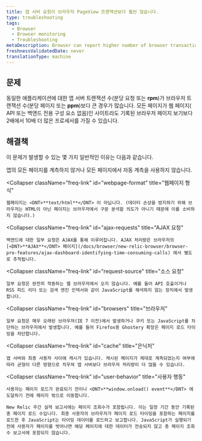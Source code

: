 ```yaml
---
title: 앱 서버 요청이 브라우저 PageView 트랜잭션보다 훨씬 많습니다.
type: troubleshooting
tags:
  - Browser
  - Browser monitoring
  - Troubleshooting
metaDescription: Browser can report higher number of browser transactions (PPM) than are reported by APM or other monitoring services.
freshnessValidatedDate: never
translationType: machine
---
```


## 문제

동일한 애플리케이션에 대한 앱 서버 트랜잭션 수(분당 요청 또는 <DNT>**rpm**</DNT>)가 브라우저 트랜잭션 수(분당 페이지 또는 <DNT>**ppm**</DNT>)보다 큰 경우가 많습니다. 모든 페이지가 웹 페이지( API 또는 백앤드 전용 구성 요소 없음)인 사이트라도 기록된 브라우저 페이지 보기보다 2배에서 10배 더 많은 프로세서를 가질 수 있습니다.

## 해결책

이 문제가 발생할 수 있는 몇 가지 일반적인 이유는 다음과 같습니다.

<CollapserGroup>
  <Collapser
    className="freq-link"
    id="instrumentation"
    title="수단"
  >
    앱의 모든 페이지를 계측하지 않거나 모든 페이지에서 자동 계측을 사용하지 않습니다.
  </Collapser>

  <Collapser
    className="freq-link"
    id="webpage-format"
    title="웹페이지 형식"
  >
    웹페이지는 <DNT>**text/html**</DNT> 이 아닙니다. (데이터 손상을 방지하기 위해 브라우저는 HTML이 아닌 페이지는 브라우저에서 구문 분석할 의도가 아니기 때문에 이를 소비하지 않습니다.)
  </Collapser>

  <Collapser
    className="freq-link"
    id="ajax-requests"
    title="AJAX 요청"
  >
    백앤드에 대한 일부 요청은 AJAX를 통해 이루어집니다. AJAX 처리량은 브라우저의 [<DNT>**AJAX**</DNT> 페이지](/docs/browser/new-relic-browser/browser-pro-features/ajax-dashboard-identifying-time-consuming-calls) 에서 별도로 추적됩니다.
  </Collapser>

  <Collapser
    className="freq-link"
    id="request-source"
    title="소스 요청"
  >
    일부 요청은 완전히 작동하는 웹 브라우저에서 오지 않습니다. 예를 들어 API 호출이거나 RSS 피드 리더 또는 검색 엔진 인덱서와 같이 JavaScript를 해석하지 않는 장치에서 발생합니다.
  </Collapser>

  <Collapser
    className="freq-link"
    id="browsers"
    title="브라우저"
  >
    일부 요청은 매우 오래된 브라우저(IE 7 이전)에서 발생하거나 쿠키 또는 JavaScript를 차단하는 브라우저에서 발생합니다. 예를 들어 Firefox용 Ghostery 확장은 페이지 로드 타이밍을 차단합니다.
  </Collapser>

  <Collapser
    className="freq-link"
    id="cache"
    title="은닉처"
  >
    앱 서버와 최종 사용자 사이에 캐시가 있습니다. 캐시된 페이지가 제대로 계측되었는지 여부에 따라 균형이 다른 방향으로 치우쳐 앱 서버보다 브라우저 처리량이 더 많을 수 있습니다.
  </Collapser>

  <Collapser
    className="freq-link"
    id="user-behavior"
    title="사용자 행동"
  >
    사용자는 페이지 로드가 완료되기 전이나 <DNT>**window.onload() event**</DNT> 에 도달하기 전에 페이지 밖으로 이동합니다.

    New Relic 주간 실적 보고서에는 페이지 조회수가 포함됩니다. 이는 일정 기간 동안 기록된 총 페이지 로드 수입니다. 최종 사용자의 브라우저가 페이지 로드 타이밍을 포함하는 페이지를 로드한 후 JavaScript는 타이밍 데이터를 로드하고 보고합니다. JavaScript가 실행되기 전에 사용자가 페이지를 벗어나면 해당 페이지에 대한 데이터가 전송되지 않고 총 페이지 조회수 보고서에 포함되지 않습니다.
  </Collapser>
</CollapserGroup>